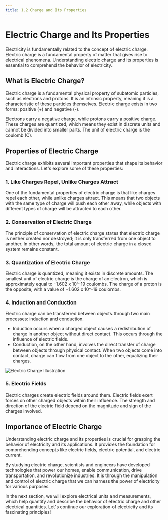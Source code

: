 ```yaml
---
title: 1.2 Charge and Its Properties
---
```


# Electric Charge and Its Properties

Electricity is fundamentally related to the concept of electric charge. Electric charge is a fundamental property of matter that gives rise to electrical phenomena. Understanding electric charge and its properties is essential to comprehend the behavior of electricity.

## What is Electric Charge?

Electric charge is a fundamental physical property of subatomic particles, such as electrons and protons. It is an intrinsic property, meaning it is a characteristic of these particles themselves. Electric charge exists in two forms: positive (+) and negative (-).

Electrons carry a negative charge, while protons carry a positive charge. These charges are quantized, which means they exist in discrete units and cannot be divided into smaller parts. The unit of electric charge is the coulomb (C).

## Properties of Electric Charge

Electric charge exhibits several important properties that shape its behavior and interactions. Let's explore some of these properties:

### 1. Like Charges Repel, Unlike Charges Attract

One of the fundamental properties of electric charge is that like charges repel each other, while unlike charges attract. This means that two objects with the same type of charge will push each other away, while objects with different types of charge will be attracted to each other.

### 2. Conservation of Electric Charge

The principle of conservation of electric charge states that electric charge is neither created nor destroyed; it is only transferred from one object to another. In other words, the total amount of electric charge in a closed system remains constant.

### 3. Quantization of Electric Charge

Electric charge is quantized, meaning it exists in discrete amounts. The smallest unit of electric charge is the charge of an electron, which is approximately equal to -1.602 x 10^-19 coulombs. The charge of a proton is the opposite, with a value of +1.602 x 10^-19 coulombs.

### 4. Induction and Conduction

Electric charge can be transferred between objects through two main processes: induction and conduction.

- Induction occurs when a charged object causes a redistribution of charge in another object without direct contact. This occurs through the influence of electric fields.
- Conduction, on the other hand, involves the direct transfer of charge between objects through physical contact. When two objects come into contact, charge can flow from one object to the other, equalizing their charges.

![Electric Charge Illustration](/electricity/introduction/charge-properties/charge-illustration.jpg)

### 5. Electric Fields

Electric charges create electric fields around them. Electric fields exert forces on other charged objects within their influence. The strength and direction of the electric field depend on the magnitude and sign of the charges involved.

## Importance of Electric Charge

Understanding electric charge and its properties is crucial for grasping the behavior of electricity and its applications. It provides the foundation for comprehending concepts like electric fields, electric potential, and electric current.

By studying electric charge, scientists and engineers have developed technologies that power our homes, enable communication, drive transportation, and revolutionize industries. It is through the manipulation and control of electric charge that we can harness the power of electricity for various purposes.

In the next section, we will explore electrical units and measurements, which help quantify and describe the behavior of electric charge and other electrical quantities. Let's continue our exploration of electricity and its fascinating principles!
